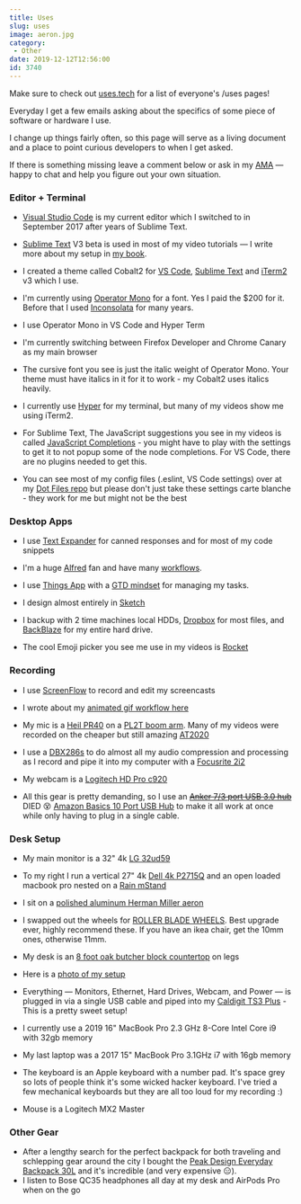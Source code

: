 ```yaml
---
title: Uses
slug: uses
image: aeron.jpg
category:
 - Other
date: 2019-12-12T12:56:00
id: 3740
---
```


Make sure to check out [uses.tech](https://uses.tech) for a list of everyone's /uses pages!


Everyday I get a few emails asking about the specifics of some piece of software or hardware I use.

I change up things fairly often, so this page will serve as a living document and a place to point curious developers to when I get asked.

If there is something missing leave a comment below or ask in my <a href="https://github.com/wesbos/ama">AMA</a> — happy to chat and help you figure out your own situation.

<h3>Editor + Terminal</h3>



* <a href="https://code.visualstudio.com/">Visual Studio Code</a> is my current editor which I switched to in September 2017 after years of Sublime Text.

* <a href="http://SublimeText.com/3dev">Sublime Text</a> V3 beta is used in most of my video tutorials — I write more about my setup in <a href="http://SublimeTextBook.com">my book</a>.

* I created a theme called Cobalt2 for <a href="https://marketplace.visualstudio.com/items?itemName=wesbos.theme-cobalt2">VS Code</a>, <a href="https://packagecontrol.io/packages/Theme%20-%20Cobalt2">Sublime Text</a> and <a href="https://github.com/wesbos/Cobalt2-iterm">iTerm2</a> v3 which I use.

* I'm currently using <a href="http://www.typography.com/fonts/operator/overview/">Operator Mono</a> for a font. Yes I paid the $200 for it. Before that I used <a href="http://www.levien.com/type/myfonts/inconsolata.html">Inconsolata</a> for many years.

* I use Operator Mono in VS Code and Hyper Term

* I'm currently switching between Firefox Developer and Chrome Canary as my main browser

* The cursive font you see is just the italic weight of Operator Mono. Your theme must have italics in it for it to work - my Cobalt2 uses italics heavily.

* I currently use <a href="https://hyper.is/">Hyper</a> for my terminal, but many of my videos show me using iTerm2.

* For Sublime Text, The JavaScript suggestions you see in my videos is called <a href="https://packagecontrol.io/packages/JavaScript%20Completions">JavaScript Completions</a> - you might have to play with the settings to get it to not popup some of the node completions. For VS Code, there are no plugins needed to get this.

* You can see most of my config files (.eslint, VS Code settings) over at my <a href="https://github.com/wesbos/dotfiles">Dot Files repo</a> but please don't just take these settings carte blanche - they work for me but might not be the best



<h3>Desktop Apps</h3>



* I use <a href="https://smilesoftware.com/textexpander">Text Expander</a> for canned responses and for most of my code snippets

* I'm a huge <a href="https://www.alfredapp.com/">Alfred</a> fan and have many <a href="http://wes.io/fY7q">workflows</a>.

* I use <a href="https://culturedcode.com/things/">Things App</a> with a <a href="http://gettingthingsdone.com/">GTD mindset</a> for managing my tasks.

* I design almost entirely in <a href="https://www.sketchapp.com/">Sketch</a>

* I backup with 2 time machines local HDDs, <a href="http://dropbox.com">Dropbox</a> for most files, and <a href="https://secure.backblaze.com/r/008x60">BackBlaze</a> for my entire hard drive.

* The cool Emoji picker you see me use in my videos is <a href="http://matthewpalmer.net/rocket/">Rocket</a>



<h3>Recording</h3>



* I use <a href="https://www.telestream.net/screenflow/">ScreenFlow</a> to record and edit my screencasts

* I wrote about my <a href="http://wesbos.com/animated-gif-workflow/">animated gif workflow here</a>

* My mic is a <a href="http://www.amazon.com/gp/product/B000SOYOTQ/ref=as_li_qf_sp_asin_il_tl?ie=UTF8&camp=1789&creative=9325&creativeASIN=B000SOYOTQ&linkCode=as2&tag=webo080-20&linkId=YH6ZR6GSGBI2JOJF">Heil PR40</a> on a <a href="http://www.amazon.com/gp/product/B000SZVZ74/ref=as_li_qf_sp_asin_il_tl?ie=UTF8&camp=1789&creative=9325&creativeASIN=B000SZVZ74&linkCode=as2&tag=webo080-20&linkId=HJ6K3KRLOL5XJJSC">PL2T boom arm</a>. Many of my videos were recorded on the cheaper but still amazing <a href="http://www.amazon.com/gp/product/B0006H92QK/ref=as_li_qf_sp_asin_il_tl?ie=UTF8&camp=1789&creative=9325&creativeASIN=B0006H92QK&linkCode=as2&tag=webo080-20&linkId=PHY64E6Y43GHI55T">AT2020</a>

* I use a <a href="http://www.amazon.com/gp/product/B004LWH79A/ref=as_li_qf_sp_asin_il_tl?ie=UTF8&camp=1789&creative=9325&creativeASIN=B004LWH79A&linkCode=as2&tag=webo080-20&linkId=E3KFCLCQIXXLC7W4">DBX286s</a> to do almost all my audio compression and processing as I record and pipe it into my computer with a <a href="http://www.amazon.com/gp/product/B005OZE9SA/ref=as_li_qf_sp_asin_il_tl?ie=UTF8&camp=1789&creative=9325&creativeASIN=B005OZE9SA&linkCode=as2&tag=webo080-20&linkId=ELZASVHMTR6ZTNYL">Focusrite 2i2</a>

* My webcam is a <a href="https://www.amazon.com/gp/product/B006JH8T3S/ref=as_li_qf_sp_asin_il_tl?ie=UTF8&tag=webo080-20&camp=1789&creative=9325&linkCode=as2&creativeASIN=B006JH8T3S&linkId=65a64ee5dd16f2fa18faf2f2d33d0538">Logitech HD Pro c920</a>

* All this gear is pretty demanding, so I use an ~~<a href="https://www.amazon.com/gp/product/B00VDVCQ84/ref=as_li_tl?ie=UTF8&camp=1789&creative=9325&creativeASIN=B00VDVCQ84&linkCode=as2&tag=webo080-20&linkId=d8d1e7a3e461ab7921373dbc07dfbe38">Anker 7/3 port USB 3.0 hub</a>~~ DIED 😵 <a href="http://amzn.to/2kVaDCz">Amazon Basics 10 Port USB Hub</a> to make it all work at once while only having to plug in a single cable.



<h3>Desk Setup</h3>

* My main monitor is a 32" 4k <a href="https://amzn.to/2SYuX8G">LG 32ud59</a>

* To my right I run a vertical 27" 4k <a href="http://www.amazon.com/gp/product/B00PC9HFO8/ref=as_li_qf_sp_asin_il_tl?ie=UTF8&camp=1789&creative=9325&creativeASIN=B00PC9HFO8&linkCode=as2&tag=webo080-20&linkId=5VCVP6ZUPF5GLCUJ">Dell 4k P2715Q</a> and an open loaded macbook pro nested on a <a href="http://www.amazon.com/gp/product/B000OOYECC/ref=as_li_qf_sp_asin_il_tl?ie=UTF8&camp=1789&creative=9325&creativeASIN=B000OOYECC&linkCode=as2&tag=webo080-20&linkId=XWDACWNC2JWRF3DQ">Rain mStand</a>
* I sit on a <a href="http://www.amazon.com/gp/product/B000LTAO8S/ref=as_li_qf_sp_asin_il_tl?ie=UTF8&camp=1789&creative=9325&creativeASIN=B000LTAO8S&linkCode=as2&tag=webo080-20&linkId=6G4M6ZR4CYKT3TM5">polished aluminum Herman Miller aeron</a>
* I swapped out the wheels for [ROLLER BLADE WHEELS](https://amzn.to/35zIwUF). Best upgrade ever, highly recommend these. If you have an ikea chair, get the 10mm ones, otherwise 11mm. 
* My desk is an <a href="https://www.ikea.com/us/en/p/karlby-countertop-oak-veneer-70335207/">8 foot oak butcher block countertop</a> on legs
* Here is a <a href="https://twitter.com/wesbos/status/1060643936140738560">photo of my setup</a>
* Everything — Monitors, Ethernet, Hard Drives, Webcam, and Power — is plugged in via a single USB cable and piped into my <a href="https://amzn.to/2D9Jnx0">Caldigit TS3 Plus</a> - This is a pretty sweet setup!
* I currently use a 2019 16" MacBook Pro 2.3 GHz 8-Core Intel Core i9 with 32gb memory
* My last laptop was a 2017 15" MacBook Pro 3.1GHz i7 with 16gb memory
* The keyboard is an Apple keyboard with a number pad. It's space grey so lots of people think it's some wicked hacker keyboard. I've tried a few mechanical keyboards but they are all too loud for my recording :) 
* Mouse is a Logitech MX2 Master

<h3>Other Gear</h3>

* After a lengthy search for the perfect backpack for both traveling and schlepping gear around the city I bought the <a href="http://amzn.to/2kHB4kc">Peak Design Everyday Backpack 30L</a> and it's incredible (and very expensive 😑).
* I listen to Bose QC35 headphones all day at my desk and AirPods Pro when on the go
